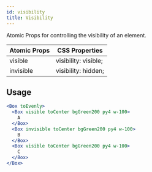 ```yaml
---
id: visibility
title: Visibility
---
```


Atomic Props for controlling the visibility of an element.

| Atomic Props | CSS Properties       |
| ------------ | -------------------- |
| visible      | visibility: visible; |
| invisible    | visibility: hidden;  |

## Usage

```jsx live
<Box toEvenly>
  <Box visible toCenter bgGreen200 py4 w-100>
    A
  </Box>
  <Box invisible toCenter bgGreen200 py4 w-100>
    B
  </Box>
  <Box visible toCenter bgGreen200 py4 w-100>
    C
  </Box>
</Box>
```
